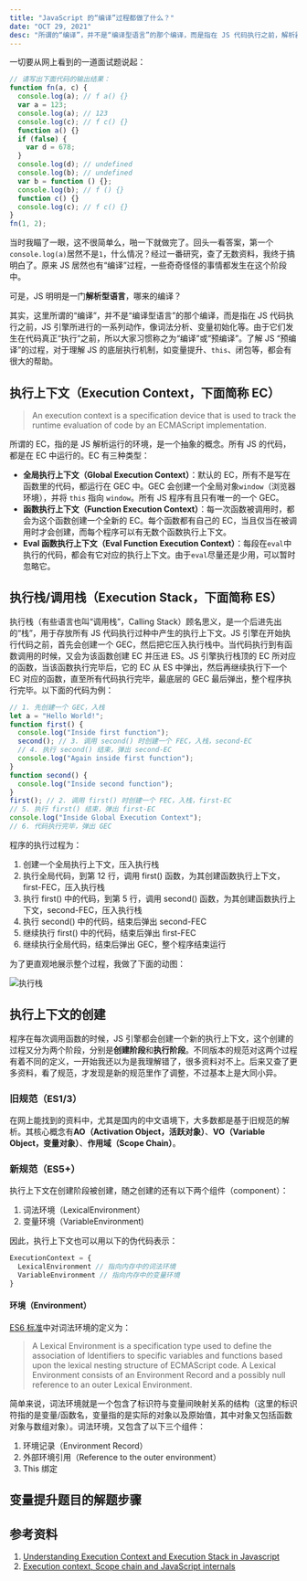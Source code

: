 ```yaml
---
title: "JavaScript 的“编译”过程都做了什么？"
date: "OCT 29, 2021"
desc: "所谓的“编译”，并不是“编译型语言”的那个编译，而是指在 JS 代码执行之前，解析器所进行的一系列动作，像词法分析、变量初始化等。由于它们发生在代码真正“执行”之前，所以大家习惯称之为“编译”或“预编译”。整个“编译”阶段，主要涉及到的是执行上下文与执行栈（调用栈）这两个核心的概念，了解这两个概念，对于理解 JS 的底层执行机制，如变量提升、this、闭包等，都会有很大的帮助。"
---
```


一切要从网上看到的一道面试题说起：

```js
// 请写出下面代码的输出结果：
function fn(a, c) {
  console.log(a); // f a() {}
  var a = 123;
  console.log(a); // 123
  console.log(c); // f c() {}
  function a() {}
  if (false) {
    var d = 678;
  }
  console.log(d); // undefined
  console.log(b); // undefined
  var b = function () {};
  console.log(b); // f () {}
  function c() {}
  console.log(c); // f c() {}
}
fn(1, 2);
```

当时我瞄了一眼，这不很简单么，啪一下就做完了。回头一看答案，第一个`console.log(a)`居然不是`1`，什么情况？经过一番研究，查了无数资料，我终于搞明白了。原来 JS 居然也有“编译”过程，一些奇奇怪怪的事情都发生在这个阶段中。

可是，JS 明明是一门**解析型语言**，哪来的编译？

其实，这里所谓的“编译”，并不是“编译型语言”的那个编译，而是指在 JS 代码执行之前，JS 引擎所进行的一系列动作，像词法分析、变量初始化等。由于它们发生在代码真正“执行”之前，所以大家习惯称之为“编译”或“预编译”。了解 JS “预编译”的过程，对于理解 JS 的底层执行机制，如变量提升、`this`、闭包等，都会有很大的帮助。

## 执行上下文（Execution Context，下面简称 EC）

> An execution context is a specification device that is used to track the runtime evaluation of code by an ECMAScript implementation.

所谓的 EC，指的是 JS 解析运行的环境，是一个抽象的概念。所有 JS 的代码，都是在 EC 中运行的。EC 有三种类型：

- **全局执行上下文（Global Execution Context）**：默认的 EC，所有不是写在函数里的代码，都运行在 GEC 中。GEC 会创建一个全局对象`window`（浏览器环境），并将 `this` 指向 `window`。所有 JS 程序有且只有唯一的一个 GEC。
- **函数执行上下文（Function Execution Context）**：每一次函数被调用时，都会为这个函数创建一个全新的 EC。每个函数都有自己的 EC，当且仅当在被调用时才会创建，而每个程序可以有无数个函数执行上下文。
- **Eval 函数执行上下文（Eval Function Execution Context）**：每段在`eval`中执行的代码，都会有它对应的执行上下文。由于`eval`尽量还是少用，可以暂时忽略它。

## 执行栈/调用栈（Execution Stack，下面简称 ES）

执行栈（有些语言也叫“调用栈”，Calling Stack）顾名思义，是一个后进先出的“栈”，用于存放所有 JS 代码执行过种中产生的执行上下文。JS 引擎在开始执行代码之前，首先会创建一个 GEC，然后把它压入执行栈中。当代码执行到有函数调用的时候，又会为该函数创建 EC 并压进 ES。JS 引擎执行栈顶的 EC 所对应的函数，当该函数执行完毕后，它的 EC 从 ES 中弹出，然后再继续执行下一个 EC 对应的函数，直至所有代码执行完毕，最底层的 GEC 最后弹出，整个程序执行完毕。以下面的代码为例：

```js
// 1. 先创建一个 GEC，入栈
let a = "Hello World!";
function first() {
  console.log("Inside first function");
  second(); // 3. 调用 second() 时创建一个 FEC，入栈，second-EC
  // 4. 执行 second() 结束，弹出 second-EC
  console.log("Again inside first function");
}
function second() {
  console.log("Inside second function");
}
first(); // 2. 调用 first() 时创建一个 FEC，入栈，first-EC
// 5. 执行 first() 结束，弹出 first-EC
console.log("Inside Global Execution Context");
// 6. 代码执行完毕，弹出 GEC
```

程序的执行过程为：

1. 创建一个全局执行上下文，压入执行栈
2. 执行全局代码，到第 12 行，调用 first() 函数，为其创建函数执行上下文，first-FEC，压入执行栈
3. 执行 first() 中的代码，到第 5 行，调用 second() 函数，为其创建函数执行上下文，second-FEC，压入执行栈
4. 执行 second() 中的代码，结束后弹出 second-FEC
5. 继续执行 first() 中的代码，结束后弹出 first-FEC
6. 继续执行全局代码，结束后弹出 GEC，整个程序结束运行

为了更直观地展示整个过程，我做了下面的动图：

![执行栈](/images/compilation-in-javascript/excecution-stack.gif)

## 执行上下文的创建

程序在每次调用函数的时候，JS 引擎都会创建一个新的执行上下文，这个创建的过程又分为两个阶段，分别是**创建阶段**和**执行阶段**。不同版本的规范对这两个过程有着不同的定义，一开始我还以为是我理解错了，很多资料对不上。后来又查了更多资料，看了规范，才发现是新的规范里作了调整，不过基本上是大同小异。

### 旧规范（ES1/3）

在网上能找到的资料中，尤其是国内的中文语境下，大多数都是基于旧规范的解析。其核心概念有**AO（Activation Object，活跃对象）**、**VO（Variable Object，变量对象）**、**作用域（Scope Chain）**。

### 新规范（ES5+）

执行上下文在创建阶段被创建，随之创建的还有以下两个组件（component）：

1. 词法环境（LexicalEnvironment）
2. 变量环境（VariableEnvironment)

因此，执行上下文也可以用以下的伪代码表示：

```js
ExecutionContext = {
  LexicalEnvironment // 指向内存中的词法环境
  VariableEnvironment // 指向内存中的变量环境
}
```

#### 环境（Environment）

[ES6 标准](https://262.ecma-international.org/6.0/#sec-lexical-environments)中对词法环境的定义为：

> A Lexical Environment is a specification type used to define the association of Identifiers to specific variables and functions based upon the lexical nesting structure of ECMAScript code. A Lexical Environment consists of an Environment Record and a possibly null reference to an outer Lexical Environment.

简单来说，词法环境就是一个包含了标识符与变量间映射关系的结构（这里的标识符指的是变量/函数名，变量指的是实际的对象以及原始值，其中对象又包括函数对象与数组对象）。词法环境，又包含了以下三个组件：

1. 环境记录（Environment Record）
2. 外部环境引用（Reference to the outer environment）
3. This 绑定

## 变量提升题目的解题步骤

## 参考资料

1. [Understanding Execution Context and Execution Stack in Javascript](https://blog.bitsrc.io/understanding-execution-context-and-execution-stack-in-javascript-1c9ea8642dd0)
2. [Execution context, Scope chain and JavaScript internals](https://medium.com/@happymishra66/execution-context-in-javascript-319dd72e8e2c)
